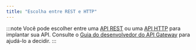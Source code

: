 ```yaml
---
title: "Escolha entre REST e HTTP"
---
```




:::note
Você pode escolher entre uma [API REST](https://docs.aws.amazon.com/apigateway/latest/developerguide/apigateway-rest-api.html) ou uma [API HTTP](https://docs.aws.amazon.com/apigateway/latest/developerguide/http-api.html) para implantar sua API. Consulte o [Guia do desenvolvedor do API Gateway](https://docs.aws.amazon.com/apigateway/latest/developerguide/http-api-vs-rest.html) para ajudá-lo a decidir.
:::